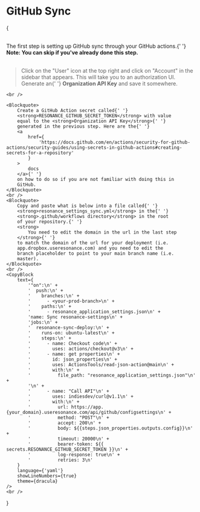 
# GitHub Sync

{
<div>
    <br/>
    <Text>
        The first step is setting up GitHub sync through your
        GitHub actions.{' '}
        <strong>
            Note: You can skip if you've already done this step.
        </strong>
    </Text>
    <br />
    <br />
    <Blockquote>
        Click on the "User" icon at the top right and click on
        "Account" in the sidebar that appears. This will take you
        to an authorization UI. Generate an{' '}
        <strong>Organization API Key</strong> and save it
        somewhere.
    </Blockquote>

    <br />

    <Blockquote>
        Create a GitHub Action secret called{' '}
        <strong>RESONANCE_GITHUB_SECRET_TOKEN</strong> with value
        equal to the <strong>Organization API Key</strong>{' '}
        generated in the previous step. Here are the{' '}
        <a
            href={
                'https://docs.github.com/en/actions/security-for-github-actions/security-guides/using-secrets-in-github-actions#creating-secrets-for-a-repository'
            }
        >
            docs
        </a>{' '}
        on how to do so if you are not familiar with doing this in
        GitHub.
    </Blockquote>
    <br />
    <Blockquote>
        Copy and paste what is below into a file called{' '}
        <strong>resonance_settings_sync.yml</strong> in the{' '}
        <strong>.github/workflows directory</strong> in the root
        of your repository.{' '}
        <strong>
            You need to edit the domain in the url in the last step
        </strong>{' '}
        to match the domain of the url for your deployment (i.e.
        app.dropbox.useresonance.com) and you need to edit the
        branch placeholder to point to your main branch name (i.e.
        master).
    </Blockquote>
    <br />
    <CopyBlock
        text={
            '"on":\n' +
            '  push:\n' +
            '    branches:\n' +
            '      - <your-prod-branch>\n' +
            '    paths:\n' +
            '      - resonance_application_settings.json\n' +
            'name: Sync resonance-settings\n' +
            'jobs:\n' +
            '  resonance-sync-deploy:\n' +
            '    runs-on: ubuntu-latest\n' +
            '    steps:\n' +
            '      - name: Checkout code\n' +
            '        uses: actions/checkout@v3\n' +
            '      - name: get properties\n' +
            '        id: json_properties\n' +
            '        uses: ActionsTools/read-json-action@main\n' +
            '        with:\n' +
            '          file_path: "resonance_application_settings.json"\n' +
            '\n' +
            '      - name: "Call API"\n' +
            '        uses: indiesdev/curl@v1.1\n' +
            '        with:\n' +
            '          url: https://app.{your_domain}.useresonance.com/api/github/configsettings\n' +
            '          method: "POST"\n' +
            '          accept: 200\n' +
            '          body: ${{steps.json_properties.outputs.config}}\n' +
            '          timeout: 20000\n' +
            '          bearer-token: ${{ secrets.RESONANCE_GITHUB_SECRET_TOKEN }}\n' +
            '          log-response: true\n' +
            '          retries: 3\n'
        }
        language={'yaml'}
        showLineNumbers={true}
        theme={dracula}
    />
    <br />
</div>}